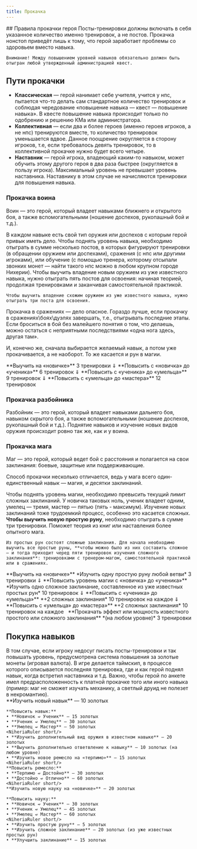 ```yaml
---
title: Прокачка
---
```



<ButtonCover src="/menu/manual/leveling/pic.jpg" title="Прокачка персонажа"/>
## Правила прокачки героя
<BlockquoteBox warning text>
    Посты-тренировки должны включать в себя указанное количество именно тренировок, а не постов. Прокачка нонстоп приведёт лишь к тому, что герой заработает проблемы со здоровьем вместо навыка.

    Внимание! Между повышением уровней навыков обязательно должен быть отыгран любой утвержденный администрацией квест.
</BlockquoteBox>

## Пути прокачки
* **Классическая** — герой нанимает себе учителя, учится у нпс, пытается что-то делать сам стандартное количество тренировок и соблюдая чередование «повышение навыка — квест — повышение навыка». В квесте повышение навыка происходит только по одобрению и решению КМа или администратора.
* **Коллективная** — если два и более героев (именно героев игроков, а не нпс) тренируются вместе, то количество тренировок уменьшается вдвое. Данное поощрение округляется в сторону игроков, т.е, если требовалось девять тренировок, то в коллективной прокачке нужно будет всего четыре.
* **Наставник** — герой игрока, владеющий каким-то навыком, может обучить этому другого героя в два раза быстрее (округляется в пользу игрока). Максимальный уровень не превышает уровень наставника. Наставнику в этом случае не начисляются тренировки для повышения навыка.

### Прокачка воина
Воин — это герой, который владеет навыками ближнего и открытого боя, а также вспомогательными (ношение доспехов, рукопашный бой и т.д.).

В каждом навыке есть свой тип оружия или доспехов с которым герой привык иметь дело. Чтобы поднять уровень навыка, необходимо отыграть в сумме несколько постов, в которых фигурируют тренировки (в обращении оружием или доспехами), сражения (с нпс или другими игроками), или обучение (с помощью тренера, которому отсыпали звонких монет — найти такого нпс можно в любом крупном городе Нихерии).
<BlockquoteBox text>
    Чтобы выучить владение новым оружием из уже известного навыка, нужно отыграть пять постов для освоения: начиная теорией, продолжая тренировками и заканчивая самостоятельной практикой.

    Чтобы выучить владение схожим оружием из уже известного навыка, нужно отыграть три поста для освоения.
</BlockquoteBox>

Прокачка в сражениях — дело опасное. Гораздо лучше, если прокачку в сражениях\боях\дуэлях завершать, т.е., отыгрывать последние этапы. Если броситься в бой без малейшего понятия о том, что делаешь, можно остаться с неприятными последствиями «одна нога здесь, другая там».

И, конечно же, сначала выбирается желаемый навык, а потом уже прокачивается, а не наоборот. То же касается и рун в магии.

<div center>
    **Выучить на «новичке»**
    3 тренировки
    ⇓
    **Повысить с «новичка» до «ученика»**
    6 тренировок
    ⇓
    **Повысить с «ученика» до «умельца»**
    9 тренировок
    ⇓
    **Повысить с «умельца» до «мастера»**
    12 тренировок
</div>

### Прокачка разбойника
Разбойник — это герой, который владеет навыками дальнего боя, навыком скрытого боя, а также вспомогательными (ношение доспехов, рукопашный бой и т.д.). Поднятие навыков и изучение новых видов оружия происходит ровно так же, как и у воина.

### Прокачка мага
Маг — это герой, который ведет бой с расстояния и полагается на свои заклинания: боевые, защитные или поддерживающие.

Способ прокачки несколько отличается, ведь у мага всего один-единственный навык — магия, и десятки заклинаний.

Чтобы поднять уровень магии, необходимо превысить текущий лимит сложных заклинаний. У новичка таковых ноль, ученик владеет одним, умелец — тремя, мастер — пятью (пять - максимум).
<BlockquoteBox text>
    Изучение новых заклинаний тоже трудоемкий процесс, особенно это касается сложных. **Чтобы выучить новую простую руну**, необходимо отыграть в сумме три тренировки. Поможет теория из книг или наставления более опытного мага.

    Из простых рун состоят сложные заклинания. Для начала необходимо выучить все простые руны, **чтобы можно было из них составить сложное — и тогда приходит черед пяти тренировок изучения сложного заклинания**: тренировками с тренером-магом, самостоятельной практикой или в сражениях.
</BlockquoteBox>

<div center>
    **Выучить на «новичке»**
    *Изучить одну простую руну любой ветви*
    3 тренировки
    ⇓
    **Повысить уровень магии с «новичка» до «ученика»**
    *Изучить одно сложное заклинание, составленное из уже известных простых рун*
    10 тренировок
    ⇓
    **Повысить с «ученика» до «умельца»**
    *+2 сложных заклинания*
    10 тренировок на каждое
    ⇓
    **Повысить с «умельца» до «мастера»**
    *+2 сложных заклинания*
    10 тренировок на каждое
         
    **Прокачать эффект или мощность известного простого или сложного заклинания**
    *(на любом уровне)*
    3 тренировки
</div>

## Покупка навыков
<BlockquoteBox attention text>
    В том случае, если игроку недосуг писать посты-тренировки и так повышать уровень, предусмотрена система повышения за золотые монеты (игровая валюта).
</BlockquoteBox>
В игре делается таймскип, в процессе которого описывается последняя тренировка, где и как герой поднял навык, когда встретил наставника и т.д. Важно, чтобы герой по анкете имел предрасположенность к платной прокачке того или иного навыка (пример: маг не сможет изучать механику, а светлый друид не полезет в некромантию).

<div white-space>
    <NiheriaRuler short/>
    **Изучить новый навык** — 10 золотых

    **Повысить навык:**
    • **Новичок ➫ Ученик** — 15 золотых
    • **Ученик ➫ Умелец** — 30 золотых
    • **Умелец ➫ Мастер** — 50 золотых
    <NiheriaRuler short/>
    • **Изучить дополнительный вид оружия в известном навыке** — 20 золотых
    • **Выучить дополнительно ответвление к навыку** — 10 золотых (на любом уровне)
    • **Изучить новое ремесло на «терпимо»** — 15 золотых
    <NiheriaRuler short/>
    **Повысить ремесло:**
    • **Терпимо ➫ Достойно** — 30 золотых
    • **Достойно ➫ Отлично** — 60 золотых
    <NiheriaRuler short/>
    **Изучить новую науку на «новичке»** — 20 золотых

    **Повысить науку:**
    • **Новичок ➫ Ученик** — 30 золотых
    • **Ученик ➫ Умелец** — 45 золотых
    • **Умелец ➫ Мастер** — 60 золотых
    <NiheriaRuler short/>
    • **Изучить простую руну** — 5 золотых
    • **Изучить сложное заклинание** — 20 золотых (из уже известных простых рун)
    • **Улучшить заклинание** — 15 золотых
</div>
<NiheriaRuler decorated/>